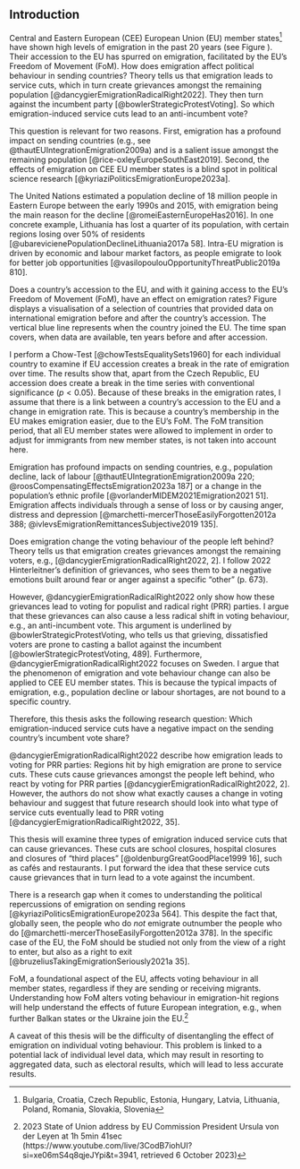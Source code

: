 ## Introduction
<!-- Central problem / puzzle that thesis will address -->
Central and Eastern European (CEE) European Union (EU) member states^[Bulgaria, Croatia, Czech Republic, Estonia, Hungary, Latvia, Lithuania, Poland, Romania, Slovakia, Slovenia] have shown high levels of emigration in the past 20 years (see Figure \ref{fig:net_migration_map}). Their accession to the EU has spurred on emigration, facilitated by the EU’s Freedom of Movement (FoM). How does emigration affect political behaviour in sending countries? Theory tells us that emigration leads to service cuts, which in turn create grievances amongst the remaining population [@dancygierEmigrationRadicalRight2022]. They then turn against the incumbent party [@bowlerStrategicProtestVoting]. So which emigration-induced service cuts lead to an anti-incumbent vote?

This question is relevant for two reasons. First, emigration has a profound impact on sending countries (e.g., see @thautEUIntegrationEmigration2009a) and is a salient issue amongst the remaining population [@rice-oxleyEuropeSouthEast2019]. Second, the effects of emigration on CEE EU member states is a blind spot in political science research [@kyriaziPoliticsEmigrationEurope2023a].

\begin{figure}[t]
  \centering
  \includegraphics[width=\textwidth]{../documentation/01_average_net_migration_map.png}
  \caption{\textbf{Average Net Migration 2000--2021 at NUTS3 Level.} Source: Eurostat's CNMIGRATRT variable.}
  \label{fig:net_migration_map}
\end{figure}

The United Nations estimated a population decline of 18 million people in Eastern Europe between the early 1990s and 2015, with emigration being the main reason for the decline [@romeiEasternEuropeHas2016]. In one concrete example, Lithuania has lost a quarter of its population, with certain regions losing over 50% of residents [@ubarevicienePopulationDeclineLithuania2017a 58]. Intra-EU migration is driven by economic and labour market factors, as people emigrate to look for better job opportunities [@vasilopoulouOpportunityThreatPublic2019a 810].

Does a country’s accession to the EU, and with it gaining access to the EU’s Freedom of Movement (FoM), have an effect on emigration rates? Figure \ref{fig:migr_accession_bar} displays a visualisation of a selection of countries that provided data on international emigration before and after the country’s accession. The vertical blue line represents when the country joined the EU. The time span covers, when data are available, ten years before and after accession.

I perform a Chow-Test [@chowTestsEqualitySets1960] for each individual country to examine if EU accession creates a break in the rate of emigration over time. The results show that, apart from the Czech Republic, EU accession does create a break in the time series with conventional significance ($p < 0.05$). Because of these breaks in the emigration rates, I assume that there is a link between a country’s accession to the EU and a change in emigration rate. This is because a country’s membership in the EU makes emigration easier, due to the EU’s FoM. The FoM transition period, that all EU member states were allowed to implement in order to adjust for immigrants from new member states, is not taken into account here.

\begin{figure}[t]
  \centering
  \includegraphics[width=\textwidth]{../documentation/international_emigration_eu_accession.png}
  \caption{\textbf{International Emigration and EU Accession (selected countries).} Blue line represents the country's year of EU accession. See appendix for sources.}
  \label{fig:migr_accession_bar}
\end{figure}

Emigration has profound impacts on sending countries, e.g., population decline, lack of labour [@thautEUIntegrationEmigration2009a 220; @roosCompensatingEffectsEmigration2023a 187] or a change in the population’s ethnic profile [@vorlanderMIDEM2021Emigration2021 51]. Emigration affects individuals through a sense of loss or by causing anger, distress and depression [@marchetti-mercerThoseEasilyForgotten2012a 388; @ivlevsEmigrationRemittancesSubjective2019 135].

Does emigration change the voting behaviour of the people left behind? Theory tells us that emigration creates grievances amongst the remaining voters, e.g.,  [@dancygierEmigrationRadicalRight2022, 2]. I follow 2022 Hinterleitner’s definition of grievances, who sees them to be a negative emotions built around fear or anger against a specific “other” (p. 673).

However, @dancygierEmigrationRadicalRight2022 only show how these grievances lead to voting for populist and radical right (PRR) parties. I argue that these grievances can also cause a less radical shift in voting behaviour, e.g., an anti-incumbent vote. This argument is underlined by @bowlerStrategicProtestVoting, who tells us that grieving, dissatisfied voters are prone to casting a ballot against the incumbent [@bowlerStrategicProtestVoting, 489]. Furthermore, @dancygierEmigrationRadicalRight2022 focuses on Sweden. I argue that the phenomenon of emigration and vote behaviour change can also be applied to CEE EU member states. This is because the typical impacts of emigration, e.g., population decline or labour shortages, are not bound to a specific country.

Therefore, this thesis asks the following research question: Which emigration-induced service cuts have a negative impact on the sending country’s incumbent vote share?

<!-- Describe causal mechanism -->
@dancygierEmigrationRadicalRight2022 describe how emigration leads to voting for PRR parties: Regions hit by high emigration are prone to service cuts. These cuts cause grievances amongst the people left behind, who react by voting for PRR parties [@dancygierEmigrationRadicalRight2022, 2]. However, the authors do not show what exactly causes a change in voting behaviour and suggest that future research should look into what type of service cuts eventually lead to PRR voting [@dancygierEmigrationRadicalRight2022, 35].

This thesis will examine three types of emigration induced service cuts that can cause grievances. These cuts are school closures, hospital closures and closures of “third places” [@oldenburgGreatGoodPlace1999 16], such as cafés and restaurants. I put forward the idea that these service cuts cause grievances that in turn lead to a vote against the incumbent.

<!-- Why is it worth studying? -->
There is a research gap when it comes to understanding the political repercussions of emigration on sending regions [@kyriaziPoliticsEmigrationEurope2023a 564]. This despite the fact that, globally seen, the people who do *not* emigrate outnumber the people who do [@marchetti-mercerThoseEasilyForgotten2012a 378]. In the specific case of the EU, the FoM should be studied not only from the view of a right to enter, but also as a right to exit [@bruzeliusTakingEmigrationSeriously2021a 35].

FoM, a foundational aspect of the EU, affects voting behaviour in all member states, regardless if they are sending or receiving migrants. Understanding how FoM alters voting behaviour in emigration-hit regions will help understand the effects of future European integration, e.g., when further Balkan states or the Ukraine join the EU.^[2023 State of Union address by EU Commission President Ursula von der Leyen at 1h 5min 41sec (https://www.youtube.com/live/3CodB7iohUI?si=xe06mS4q8qjeJYpi&t=3941, retrieved 6 October 2023)]

<!-- caveats / limitations -->
A caveat of this thesis will be the difficulty of disentangling the effect of emigration on individual voting behaviour. This problem is linked to a potential lack of individual level data, which may result in resorting to aggregated data, such as electoral results, which will lead to less accurate results.